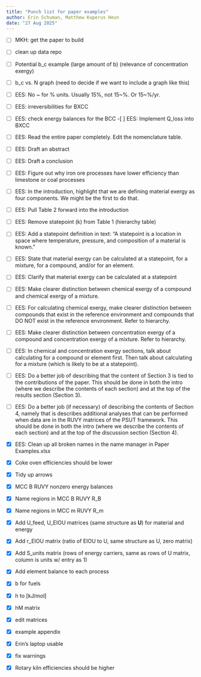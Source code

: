 ```yaml
---
title: "Punch list for paper examples"
author: Erin Schuman, Matthew Kuperus Heun
date: "27 Aug 2025"
---
```


- [ ] MKH: get the paper to build
- [ ] clean up data repo
- [ ] Potential b_c example (large amount of b)
      (relevance of concentration exergy)
- [ ] b_c vs. N graph (need to decide if we want to include a graph like this)
- [ ] EES: No ~ for % units. Usually 15%, not 15~%.  Or 15~%/yr.
- [ ] EES: irreversibilities for BXCC
- [ ] EES: check energy balances for the BCC
 -[ ] EES: Implement Q_loss into BXCC
- [ ] EES: Read the entire paper completely. Edit the nomenclature table.
- [ ] EES: Draft an abstract
- [ ] EES: Draft a conclusion
- [ ] EES: Figure out why iron ore processes have lower efficiency than
           limestone or coal processes
- [ ] EES: In the introduction, highlight that we are defining
           material exergy as four components.
           We might be the first to do that.
- [ ] EES: Pull Table 2 forward into the introduction
- [ ] EES: Remove statepoint (k) from Table 1 (hierarchy table)
- [ ] EES: Add a statepoint definition in text: "A statepoint is a location in space
           where temperature, pressure, and composition of a material is known."
- [ ] EES: State that material exergy can be calculated 
           at a statepoint, for a mixture, for a compound, and/or for an element.
- [ ] EES: Clarify that material exergy can be calculated at a statepoint
- [ ] EES: Make clearer distinction between chemical exergy of a compound 
           and chemical exergy of a mixture.
- [ ] EES: For calculating chemical exergy, 
           make clearer distinction between compounds that exist in the reference environment
           and compounds that DO NOT exist in the reference environment.
           Refer to hierarchy.
- [ ] EES: Make clearer distinction between concentration exergy of a compound
           and concentration exergy of a mixture.
           Refer to hierarchy.
- [ ] EES: In chemical and concentration exergy sections, 
           talk about calculating for a compound or element first.
           Then talk about calculating for a mixture 
           (which is likely to be at a statepoint).
- [ ] EES: Do a better job of describing that the content of Section 3 
           is tied to the contributions of the paper.
           This should be done in both the intro
           (where we describe the contents of each section)
           and at the top of the results section (Section 3).
- [ ] EES: Do a better job (if necessary) of describing the contents of Section 4,
           namely that is describes additional analyses that can be performed
           when data are in the RUVY matrices of the PSUT framework.
           This should be done in both the intro
           (where we describe the contents of each section)
           and at the top of the discussion section (Section 4).


- [X] EES: Clean up all broken names in the name manager in Paper Examples.xlsx
- [X] Coke oven efficiencies should be lower 
- [X] Tidy up arrows 
- [X] MCC B RUVY nonzero energy balances
- [X] Name regions in MCC B RUVY R_B
- [X] Name regions in MCC m RUVY R_m
- [X] Add U_feed, U_EIOU matrices (same structure as **U**) for material and energy
- [X] Add r_EIOU matrix (ratio of EIOU to U, same structure as U, zero matrix)
- [X] Add S_units matrix (rows of energy carriers, same as rows of U matrix, column is units w/ entry as 1)
- [X] Add element balance to each process
- [X] b for fuels
- [X] h to [kJ/mol]
- [X] hM matrix
- [X] edit matrices
- [X] example appendix
- [X] Erin's laptop usable
- [x] fix warnings
- [x] Rotary kiln efficiencies should be higher 
